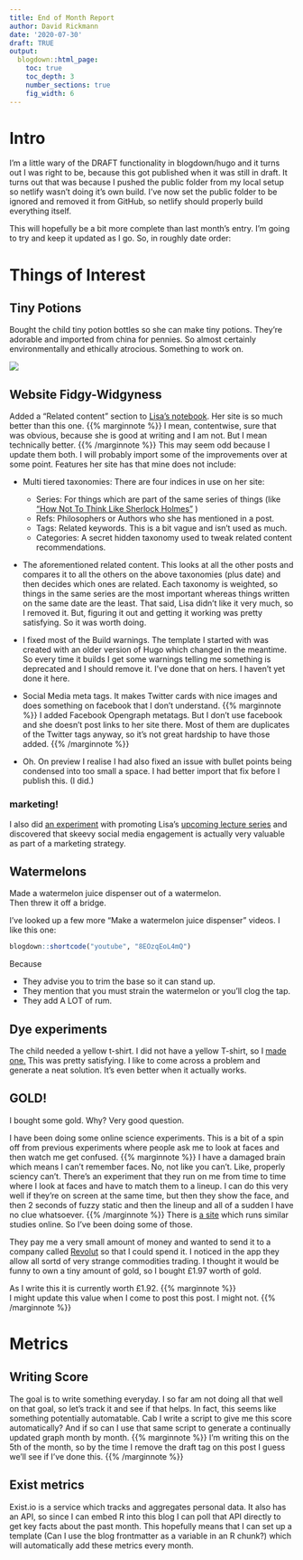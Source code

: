 ```yaml
---
title: End of Month Report
author: David Rickmann
date: '2020-07-30'
draft: TRUE
output:
  blogdown::html_page:
    toc: true
    toc_depth: 3
    number_sections: true
    fig_width: 6
---
```


# Intro

I'm a little wary of the DRAFT functionality in blogdown/hugo and it turns out I was right to be, because this got published when it was still in draft.
It turns out that was because I pushed the public folder from my local setup so netlify wasn't doing it's own build.
I've now set the public folder to be ignored and removed it from GitHub, so netlify should properly build everything itself.

This will hopefully be a bit more complete than last month's entry. I'm going to try and keep it updated as I go.
So, in roughly date order:

# Things of Interest

## Tiny Potions

Bought the child tiny potion bottles so she can make tiny potions. They're adorable and imported from china for pennies. So almost certainly environmentally and ethically atrocious. Something to work on.

![](/img/potions.jpg) 

## Website Fidgy-Widgyness

Added a "Related content" section to [Lisa's notebook](http://notebook.lisamcnulty.co.uk). Her site is so much better than this one. {{% marginnote %}} I mean, contentwise, sure that was obvious, because she is good at writing and I am not. But I mean technically better. {{% /marginnote %}} This may seem odd because I update them both. I will probably import some of the improvements over at some point. 
Features her site has that mine does not include:

* Multi tiered taxonomies: There are four indices in use on her site:
  * Series: For things which are part of the same series of things (like ["How Not To Think Like Sherlock Holmes"](https://notebook.lisamcnulty.co.uk/series/how-not-to-think-like-sherlock-holmes/) )
  * Refs: Philosophers or Authors who she has mentioned in a post.
  * Tags: Related keywords. This is a bit vague and isn't used as much.
  * Categories: A secret hidden taxonomy used to tweak related content recommendations. 
* The aforementioned related content. This looks at all the other posts and compares it to all the others on the above taxonomies (plus date) and then decides which ones are related. Each taxonomy is weighted, so things in the same series are the most important whereas things written on the same date are the least. That said, Lisa didn't like it very much, so I removed it.
But, figuring it out and getting it working was pretty satisfying. So it was worth doing.

* I fixed most of the Build warnings. The template I started with was created with an older version of Hugo which changed in the meantime. So every time it builds I get some warnings telling me something is deprecated and I should remove it. I've done that on hers. I haven't yet done it here.
* Social Media meta tags. It makes Twitter cards with nice images and does something on facebook that I don't understand. {{% marginnote %}} I added Facebook Opengraph metatags. But I don't use facebook and she doesn't post links to her site there. Most of them are duplicates of the Twitter tags anyway, so it's not great hardship to have those added.  {{% /marginnote %}}

* Oh. On preview I realise I had also fixed an issue with bullet points being condensed into too small a space. I had better import that fix before I publish this. (I did.)

### marketing!

I also did [an experiment](/2020/07/14/advertising/) with promoting Lisa's [upcoming lecture series](https://notebook.lisamcnulty.co.uk/page/sherlock/) and discovered that skeevy social media engagement is actually very valuable as part of a marketing strategy.

## Watermelons
  
Made a watermelon juice dispenser out of a watermelon.   
Then threw it off a bridge.  

I've looked up a few more "Make a watermelon juice dispenser" videos.
I like this one:

```r
blogdown::shortcode("youtube", "8EOzqEoL4mQ")
```

Because 

* They advise you to trim the base so it can stand up.   
* They mention that you must strain the watermelon or you'll clog the tap.
* They add A LOT of rum.

  
## Dye experiments

The child needed a yellow t-shirt. I did not have a yellow T-shirt, so I [made one.](/2020/07/16/yellow-t-shirt/)
This was pretty satisfying. I like to come across a problem and generate a neat solution. It's even better when it actually works.

## GOLD!

I bought some gold.
Why? Very good question.

I have been doing some online science experiments. This is a bit of a spin off from previous experiments where people ask me to look at faces and then watch me get confused. {{% marginnote %}} I have a damaged brain which means I can't remember faces. No, not like you can't. Like, properly sciency can't. There's an experiment that they run on me from time to time where I look at faces and have to match them to a lineup. I can do this very well if they're on screen at the same time, but then they show the face, and then 2 seconds of fuzzy static and then the lineup and all of a sudden I have no clue whatsoever.   {{% /marginnote %}} There is [a site](https://minds.testable.org/ref/3c4c124b6c91) which runs similar studies online. So I've been doing some of those.

They pay me a very small amount of money and wanted to send it to a company called [Revolut](https://revolut.com/referral/david7abl) so that I could spend it. I noticed in the app they allow all sortd of very strange commodities trading.
I thought it would be funny to own a tiny amount of gold, so I bought £1.97 worth of gold.

As I write this it is currently worth £1.92. {{% marginnote %}}    
I might update this value when I come to post this post. I might not. {{% /marginnote %}}


  
  
# Metrics
  
## Writing Score
  
The goal is to write something everyday. I so far am not doing all that well on that goal, so let's track it and see if that helps.
In fact, this seems like something potentially automatable. Cab I write a script to give me this score automatically?
And if so can I use that same script to generate a continually updated graph month by month.
{{% marginnote %}} I'm writing this on the 5th of the month, so by the time I remove the draft tag on this post I guess we'll see if I've done this.    {{% /marginnote %}}




## Exist metrics

Exist.io is a service which tracks and aggregates personal data.
It also has an API, so since I can embed R into this blog I can poll that API directly to get key facts about the past month.
This hopefully means that I can set up a template (Can I use the blog frontmatter as a variable in an R chunk?) which will automatically add these metrics every month.






